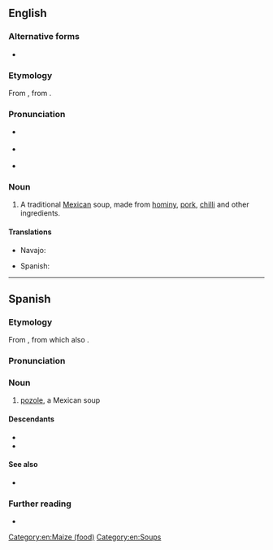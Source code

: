 ==English==

===Alternative forms===
* {{l|en|posole}}
{{wikipedia}}

===Etymology===
From {{bor|en|es|pozole}}, from {{der|en|nci|pozolli||stew of maize kernels}}.

===Pronunciation===
* {{a|UK}} {{IPA|en|/pəˈsəʊleɪ/|/pəˈzəʊleɪ/}}
* {{a|US}} {{IPA|en|/pəˈsoʊˌleɪ/|/pəˈzoʊˌleɪ/}}
* {{audio|en|LL-Q1860 (eng)-Vealhurl-pozole.wav |Audio (UK)}}

===Noun===
{{en-noun|~}}

# A traditional [[Mexican]] soup, made from [[hominy]], [[pork]], [[chilli]] and other ingredients.

====Translations====
{{trans-top|a hominy soup}}
* Navajo: {{t|nv|haníígaii}}
{{trans-mid}}
* Spanish: {{t+|es|pozole|m}}
{{trans-bottom}}

[[Category:en:Maize (food)]]
[[Category:en:Soups]]

----

==Spanish==
{{wikipedia|lang=es}}

===Etymology===
From {{bor|es|nci|pozolli||stew of maize kernels}}, from which also {{cog|es|pozol}}.

===Pronunciation===
{{es-pr}}

===Noun===
{{es-noun|m}}

# [[#English|pozole]], a Mexican soup

====Descendants====
* {{desc|bor=1|en|pozole}}
* {{desc|bor=1|tar|basoli}}

====See also====
* {{l|es|pozole}}

===Further reading===
* {{R:es:DRAE}}

{{C|es|Soups}}
